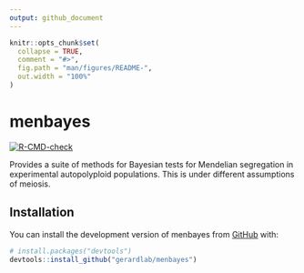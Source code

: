 ```yaml
---
output: github_document
---
```


<!-- README.md is generated from README.Rmd. Please edit that file -->

```r
knitr::opts_chunk$set(
  collapse = TRUE,
  comment = "#>",
  fig.path = "man/figures/README-",
  out.width = "100%"
)
```

# menbayes

<!-- badges: start -->
[![R-CMD-check](https://github.com/gerardlab/menbayes/actions/workflows/R-CMD-check.yaml/badge.svg)](https://github.com/gerardlab/menbayes/actions/workflows/R-CMD-check.yaml)
<!-- badges: end -->

Provides a suite of methods for Bayesian tests for Mendelian segregation in experimental autopolyploid populations. This is under different assumptions of meiosis.

## Installation

You can install the development version of menbayes from [GitHub](https://github.com/) with:

``` r
# install.packages("devtools")
devtools::install_github("gerardlab/menbayes")
```
